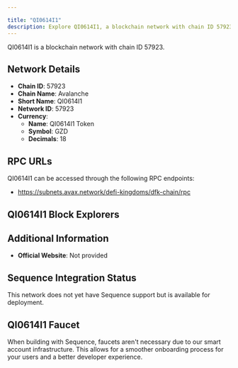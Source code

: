 ```yaml
---

title: "QI0614I1"
description: Explore QI0614I1, a blockchain network with chain ID 57923. Learn about its native currency, QI0614I1 Token, and how to interact with the network.
---
```




QI0614I1 is a blockchain network with chain ID 57923.

## Network Details

- **Chain ID**: 57923
- **Chain Name**: Avalanche
- **Short Name**: QI0614I1
- **Network ID**: 57923
- **Currency**: 
  - **Name**: QI0614I1 Token
  - **Symbol**: GZD
  - **Decimals**: 18

## RPC URLs

QI0614I1 can be accessed through the following RPC endpoints:

- https://subnets.avax.network/defi-kingdoms/dfk-chain/rpc

## QI0614I1 Block Explorers



## Additional Information

- **Official Website**: Not provided

## Sequence Integration Status

This network does not yet have Sequence support but is available for deployment.

## QI0614I1 Faucet

When building with Sequence, faucets aren't necessary due to our smart account infrastructure. This allows for a smoother onboarding process for your users and a better developer experience.
